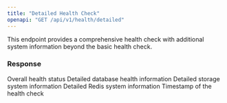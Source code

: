 ```yaml
---
title: "Detailed Health Check"
openapi: "GET /api/v1/health/detailed"
---
```


This endpoint provides a comprehensive health check with additional system information beyond the basic health check.

### Response

<ResponseField name="status" type="string">
  Overall health status
</ResponseField>

<ResponseField name="database" type="object">
  Detailed database health information
</ResponseField>

<ResponseField name="storage" type="object">
  Detailed storage system information
</ResponseField>

<ResponseField name="redis" type="object">
  Detailed Redis system information
</ResponseField>

<ResponseField name="timestamp" type="string">
  Timestamp of the health check
</ResponseField>
